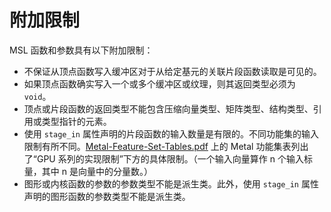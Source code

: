 # 附加限制

<ToBePolishedAfterTranslation />

<OriginalPDF title="5.11 Additional Restrictions" />

MSL 函数和参数具有以下附加限制：

- 不保证从顶点函数写入缓冲区对于从给定基元的关联片段函数读取是可见的。
- 如果顶点函数确实写入一个或多个缓冲区或纹理，则其返回类型必须为 `void`。
- 顶点或片段函数的返回类型不能包含压缩向量类型、矩阵类型、结构类型、引用或类型指针的元素。
- 使用 `stage_in` 属性声明的片段函数的输入数量是有限的。不同功能集的输入限制有所不同。[Metal-Feature-Set-Tables.pdf](https://developer.apple.com/metal/Metal-Feature-Set-Tables.pdf) 上的 Metal 功能集表列出了“GPU 系列的实现限制”下方的具体限制。（一个输入向量算作 n 个输入标量，其中 n 是向量中的分量数。）
- 图形或内核函数的参数的参数类型不能是派生类。此外，使用 `stage_in` 属性声明的图形函数的参数类型不能是派生类。
